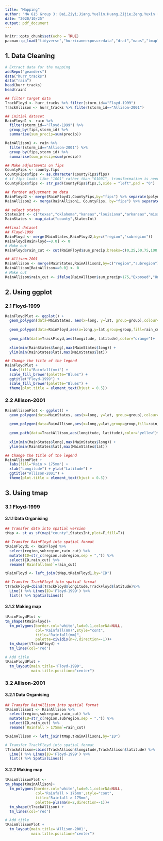 ```yaml
---
title: "Mapping"
author: "MA 615 Group 3: Bai,Ziyi;Jiang,Yuelin;Huang,Zijie;Zeng,Yuxin (Some of our code was inspired by Meng,Chenghao"
date: "2020/10/25"
output: pdf_document
---
```


```r
knitr::opts_chunk$set(echo = TRUE)
pacman::p_load("tidyverse","hurricaneexposuredata","drat","maps","tmap","sf","viridis","sp")
```

## 1. Data Cleaning

```r
# Extract data for the mapping
addRepo("geanders")
data("hurr_tracks")
data("rain")
head(hurr_tracks)
head(rain)
```

```r
## filter target data
TrackFloyd <- hurr_tracks %>% filter(storm_id=="Floyd-1999")
TrackAllison <- hurr_tracks %>% filter(storm_id=="Allison-2001")
```

```r
## initial dataset 
RainFloyd1 <- rain %>% 
  filter(storm_id=="Floyd-1999") %>% 
  group_by(fips,storm_id) %>% 
  summarise(sum_precip=sum(precip))

RainAllison1 <- rain %>%
  filter(storm_id=="Allison-2001") %>%
  group_by(fips,storm_id) %>%
  summarise(sum_precip=sum(precip))
```

```r
## Make adjustments on fips
CountyFips <- county.fips
CountyFips$fips <- as.character(CountyFips$fips)
# if fips looks like "1001" rather than "01001", transformation is needed
CountyFips$fips <- str_pad(CountyFips$fips,5,side = "left",pad = "0")
```

```r
## further adjustment on data
RainFloyd2 <- merge(RainFloyd1,CountyFips,by="fips") %>% separate(polyname, into= c("region","subregion"),sep= ",")
RainAllison2 <- merge(RainAllison1, CountyFips, by="fips") %>% separate(polyname, into=c("region","subregion"),sep=",")
```


```r
## select states 
StatesInt <- c("texas","oklahoma","kansas","louisiana","arkansas","missouri","iowa","wisconsin","michigan","illinois","indiana","ohio","kentucky","tennessee","alabama","mississippi","florida","georgia","south carolina","north carolina","virginia","west virginia","maryland","delaware","pennsylvania","new jersey","new york","connecticut","rhode island","massachusetts","vermont","new hampshire","maine")
MainStates <- map_data("county",StatesInt)
```


```r
##final dataset
## Floyd-1999
RainFloyd <- merge(MainStates,RainFloyd2,by=c("region","subregion"))
RainFloyd[RainFloyd==0.0] <- 0
# Make cut
RainFloyd$rain_cut <- cut(RainFloyd$sum_precip,breaks=c(0,25,50,75,100,125,150,175,200,225))

## Allison-2001
RainAllison <- merge(MainStates,RainAllison2,by=c("region","subregion"))
RainAllison[RainAllison==0.0] <- 0
# Make cut
RainAllison$rain_cut <- ifelse(RainAllison$sum_precip>175,"Exposed","Unexposed")
```


## 2. Using ggplot
### 2.1 Floyd-1999

```r
RainFloydPlot <- ggplot() + 
  geom_polygon(data=MainStates, aes(x=long, y=lat, group=group),colour="black",fill="white") + 
  
  geom_polygon(data=RainFloyd,aes(x=long,y=lat,group=group,fill=rain_cut),colour="transparent")+
  
  geom_path(data=TrackFloyd,aes(longitude, latitude),color="orange")+
  
  xlim(min(MainStates$long),max(MainStates$long)) + 
  ylim(min(MainStates$lat),max(MainStates$lat))
```

```r
## Change the title of the legend
RainFloydPlot + 
  labs(fill="Rainfall(mm)") + 
  scale_fill_brewer(palette="Blues") +
  ggtitle("Floyd-1999") + 
  scale_fill_brewer(palette="Blues") +
  theme(plot.title = element_text(hjust = 0.5))
```

### 2.2 Allison-2001

```r
RainAllisonPlot <- ggplot() + 
  geom_polygon(data=MainStates, aes(x=long, y=lat, group=group),colour="black",fill="white") + 
  
  geom_polygon(data=RainAllison,aes(x=long,y=lat,group=group,fill=rain_cut),colour="transparent")+
  
  geom_path(data=TrackAllison,aes(longitude, latitude),color="yellow")+
  
  xlim(min(MainStates$long),max(MainStates$long)) + 
  ylim(min(MainStates$lat),max(MainStates$lat))
```

```r
## Change the title of the legend
RainAllisonPlot + 
  labs(fill="Rain > 175mm") +  
  xlab("Longitude") + ylab("Latitude") +
  ggtitle("Allison-2001") + 
  theme(plot.title = element_text(hjust = 0.5))
```

## 3. Using tmap

### 3.1 Floyd-1999
#### 3.1.1 Data Organising 
```r
## Transfer data into spatial version
tMap <- st_as_sf(map("county",StatesInt,plot=F,fill=T))

## Transfer RainFloyd into spatial format 
tRainFloyd1 <- RainFloyd %>% 
  select(region,subregion,rain_cut) %>% 
  mutate(ID=str_c(region,subregion,sep = ",")) %>% 
  select(ID,rain_cut) %>% 
  rename(`Rainfall(mm)`=rain_cut)

tRainFloyd <- left_join(tMap,tRainFloyd1,by="ID")

## Transfer TrackFloyd into spatial format
tTrackFloyd=cbind(TrackFloyd$longitude,TrackFloyd$latitude)%>%
  Line() %>% Lines(ID='Floyd-1999') %>%
  list() %>% SpatialLines()
```

#### 3.1.2 Making map
```r
tRainFloydPlot <- 
tm_shape(tRainFloyd)+
  tm_polygons(border.col="white",lwd=0.1,colorNA=NULL,
              col='Rainfall(mm)',style="cont",
              title="Rainfall(mm)",
              palette=cividis(n=7,direction=-1))+
  tm_shape(tTrackFloyd) +
  tm_lines(col='red')

# Add title
tRainFloydPlot + 
  tm_layout(main.title='Floyd-1999',
            main.title.position="center")
```



### 3.2 Allison-2001

#### 3.2.1 Data Organising
```r
## Transfer RainAllison into spatial format
tRainAllison1 <- RainAllison %>% 
  select(region,subregion,rain_cut) %>% 
  mutate(ID=str_c(region,subregion,sep = ",")) %>% 
  select(ID,rain_cut) %>% 
  rename(`Rainfall > 175mm`=rain_cut)

tRainAllison <- left_join(tMap,tRainAllison1,by="ID")

# Transfer TrackFloyd into spatial format
tTrackAllison=cbind(TrackAllison$longitude,TrackAllison$latitude) %>%
  Line() %>% Lines(ID='Floyd-1999') %>%
  list() %>% SpatialLines()
```

#### 3.2.2 Making map
```r
tRainAllisonPlot <- 
tm_shape(tRainAllison)+
  tm_polygons(border.col="white",lwd=0.1,colorNA=NULL,
              col='Rainfall > 175mm',style="cont",
              title="Rainfall > 175mm",
              palette=plasma(n=2,direction=-1))+
  tm_shape(tTrackAllison) +
  tm_lines(col='red')

# Add title
tRainAllisonPlot + 
  tm_layout(main.title='Allison-2001',
            main.title.position="center")
```

